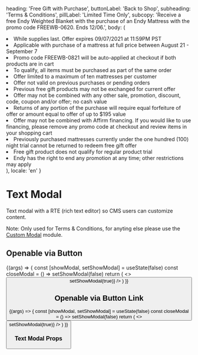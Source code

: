 
  heading: 'Free Gift with Purchase',
  buttonLabel: 'Back to Shop',
  subheading: 'Terms & Conditions',
  pillLabel: 'Limited Time Only',
  subcopy:
    'Receive a free Endy Weighted Blanket with the purchase of an Endy Mattress with the promo code FREEWB-0620. Ends 12/06.',
  body: (
    <StyledBulletlist>
      <li>While supplies last. Offer expires 09/07/2021 at 11:59PM PST</li>
      <li>
        Applicable with purchase of a mattress at full price between August 21 -
        September 7
      </li>
      <li>
        Promo code FREEWB-0821 will be auto-applied at checkout if both products
        are in cart
      </li>
      <li>To qualify, all items must be purchased as part of the same order</li>
      <li>Offer limited to a maximum of ten mattresses per customer</li>
      <li>Offer not valid on previous purchases or pending orders</li>
      <li>
        Previous free gift products may not be exchanged for current offer
      </li>
      <li>
        Offer may not be combined with any other sale, promotion, discount,
        code, coupon and/or offer; no cash value
      </li>
      <li>
        Returns of any portion of the purchase will require equal forfeiture of
        offer or amount equal to offer of up to $195 value
      </li>
      <li>
        Offer may not be combined with Affirm financing. If you would like to
        use financing, please remove any promo code at checkout and review items
        in your shopping cart
      </li>
      <li>
        Previously purchased mattresses currently under the one hundred (100)
        night trial cannot be returned to redeem free gift offer
      </li>
      <li>Free gift product does not qualify for regular product trial</li>
      <li>
        Endy has the right to end any promotion at any time; other restrictions
        may apply
      </li>
    </StyledBulletlist>
  ),
  locale: 'en'
}

<Meta title='Modules/Text Modal' component={TextModal} />

# Text Modal

Text modal with a RTE (rich text editor) so CMS users can customize content.

Note: Only used for Terms & Conditions, for anyting else please use the [Custom Modal](/docs/modules-custom-modal--custom-modal-v-1) module.

## Openable via Button

<Canvas>
  <Story name='Text Modal v1' args={{ ...textModalArgs }}>
    {(args) => {
      const [showModal, setShowModal] = useState(false)
      const closeModal = () => setShowModal(false)
      return (
        <>
          <Button
            label='Learn about financing'
            variant='solid-rubine'
            onClick={() => setShowModal(true)}
          />
          <Modal showModal={showModal} onClose={closeModal} locale='en'>
            <TextModal {...args} onButtonClick={closeModal} />
          </Modal>
        </>
      )
    }}
  </Story>
</Canvas>

## Openable via Button Link

<Canvas>
  <Story name='Text Modal v2' args={{ ...textModalArgs }}>
    {(args) => {
      const [showModal, setShowModal] = useState(false)
      const closeModal = () => setShowModal(false)
      return (
        <>
          <Button
            label='Terms & conditions'
            variant='inline'
            onClick={() => setShowModal(true)}
          />
          <Modal showModal={showModal} onClose={closeModal} locale='en'>
            <TextModal {...args} onButtonClick={closeModal} />
          </Modal>
        </>
      )
    }}
  </Story>
</Canvas>

### Text Modal Props

<ArgsTable of={TextModal} />
